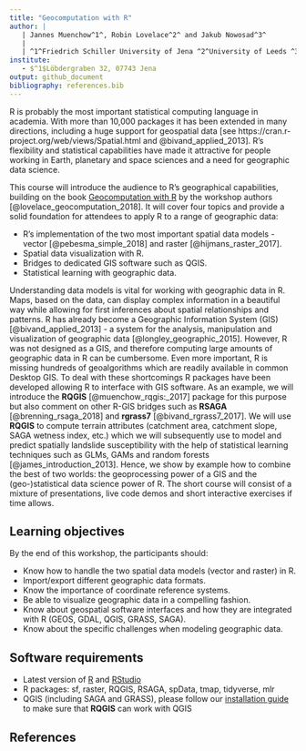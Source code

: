 ```yaml
---
title: "Geocomputation with R"
author: |
   | Jannes Muenchow^1^, Robin Lovelace^2^ and Jakub Nowosad^3^
   |
   | ^1^Friedrich Schiller University of Jena ^2^University of Leeds ^3^Adam Mickiewicz University in Poznan
institute: 
   - $^1$Löbdergraben 32, 07743 Jena
output: github_document
bibliography: references.bib
---
```


R is probably the most important statistical computing language in academia.
With more than 10,000 packages it has been extended in many directions, including a huge support for geospatial data [see https://cran.r-project.org/web/views/Spatial.html and @bivand_applied_2013].
R's flexibility and statistical capabilities have made it attractive for people working in Earth, planetary and space sciences and a need for geographic data science.

This course will introduce the audience to R's geographical capabilities, building on the book [Geocomputation with R](https://geocompr.robinlovelace.net/) by the workshop authors [@lovelace_geocomputation_2018]. 
It will cover four topics and provide a solid foundation for attendees to apply R to a range of geographic data: <!--or spatial problems?-->

- R's implementation of the two most important spatial data models - vector [@pebesma_simple_2018] and raster [@hijmans_raster_2017]. 
- Spatial data visualization with R.
- Bridges to dedicated GIS software such as QGIS.
- Statistical learning with geographic data.

Understanding data models is vital for working with geographic data in R.
Maps, based on the data, can display complex information in a beautiful way while allowing for first inferences about spatial relationships and patterns.
R has already become a Geographic Information System (GIS) [@bivand_applied_2013] - a system for the analysis, manipulation and visualization of geographic data [@longley_geographic_2015].
However, R was not designed as a GIS, and therefore computing large amounts of geographic data in R can be cumbersome.
Even more important, R is missing hundreds of geoalgorithms which are readily available in common Desktop GIS.
To deal with these shortcomings R packages have been developed allowing R to interface with GIS software.
As an example, we will introduce the **RQGIS** [@muenchow_rqgis:_2017] package for this purpose but also comment on other R-GIS bridges such as **RSAGA** [@brenning_rsaga_2018] and **rgrass7** [@bivand_rgrass7_2017].
We will use **RQGIS** to compute terrain attributes (catchment area, catchment slope, SAGA wetness index, etc.) which we will subsequently use to model and predict spatially landslide susceptibility with the help of statistical learning techniques such as GLMs, GAMs and random forests [@james_introduction_2013]. 
Hence, we show by example how to combine the best of two worlds: the geoprocessing power of a GIS and the (geo-)statistical data science power of R.
The short course will consist of a mixture of presentations, live code demos and short interactive exercises if time allows.

## Learning objectives

By the end of this workshop, the participants should:

* Know how to handle the two spatial data models (vector and raster) in R.
* Import/export different geographic data formats.
* Know the importance of coordinate reference systems.
* Be able to visualize geographic data in a compelling fashion.
* Know about geospatial software interfaces and how they are integrated with R (GEOS, GDAL, QGIS, GRASS, SAGA).
* Know about the specific challenges when modeling geographic data.

## Software requirements

* Latest version of [R](https://cloud.r-project.org/) and [RStudio](https://www.rstudio.com/products/rstudio/download/#download)
* R packages: sf, raster, RQGIS, RSAGA, spData, tmap, tidyverse, mlr
* QGIS (including SAGA and GRASS), please follow our [installation guide](https://cran.r-project.org/web/packages/RQGIS/vignettes/install_guide.html#arch-linux) to make sure that **RQGIS** can work with QGIS  

## References
